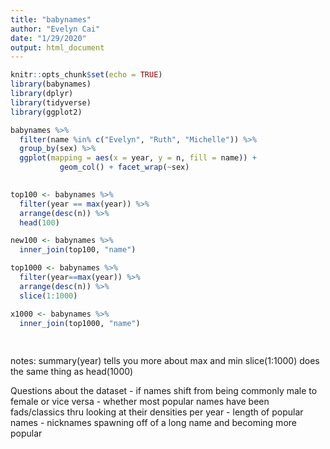 ```yaml
---
title: "babynames"
author: "Evelyn Cai"
date: "1/29/2020"
output: html_document
---
```


```r
knitr::opts_chunk$set(echo = TRUE)
library(babynames)
library(dplyr)
library(tidyverse)
library(ggplot2)
```



```r
babynames %>%
  filter(name %in% c("Evelyn", "Ruth", "Michelle")) %>%
  group_by(sex) %>%
  ggplot(mapping = aes(x = year, y = n, fill = name)) +
           geom_col() + facet_wrap(~sex)
  
```

```r
top100 <- babynames %>%
  filter(year == max(year)) %>%
  arrange(desc(n)) %>%
  head(100)
```

``` r
new100 <- babynames %>%
  inner_join(top100, "name")
```

``` r
top1000 <- babynames %>%
  filter(year==max(year)) %>% 
  arrange(desc(n)) %>%
  slice(1:1000)

x1000 <- babynames %>%
  inner_join(top1000, "name")
  
  
```

notes: 
summary(year) tells you more about max and min
slice(1:1000) does the same thing as head(1000)

Questions about the dataset
- if names shift from being commonly male to female or vice versa
- whether most popular names have been fads/classics thru looking at their densities per year
- length of popular names
- nicknames spawning off of a long name and becoming more popular
